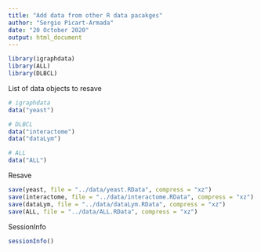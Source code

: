 ```yaml
---
title: "Add data from other R data pacakges"
author: "Sergio Picart-Armada"
date: "20 October 2020"
output: html_document
---
```


```r
library(igraphdata)
library(ALL)
library(DLBCL)
```

List of data objects to resave

```r
# igraphdata
data("yeast")

# DLBCL
data("interactome")
data("dataLym")

# ALL
data("ALL")
```

Resave

```r
save(yeast, file = "../data/yeast.RData", compress = "xz")
save(interactome, file = "../data/interactome.RData", compress = "xz")
save(dataLym, file = "../data/dataLym.RData", compress = "xz")
save(ALL, file = "../data/ALL.RData", compress = "xz")
```

SessionInfo

```r
sessionInfo()
```

